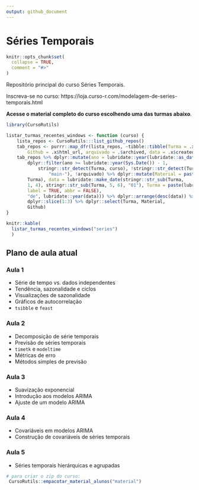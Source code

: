 ```yaml
---
output: github_document
---
```


# Séries Temporais

<!-- README.md is generated from README.Rmd. Please edit that file -->

```r
knitr::opts_chunk$set(
  collapse = TRUE,
  comment = "#>"
)
```

Repositório principal do curso Séries Temporais.

Inscreva-se no curso: https://loja.curso-r.com/modelagem-de-series-temporais.html

**Acesse o material completo do curso escolhendo uma das turmas abaixo**.

```r

library(CursoRutils)

listar_turmas_recentes_windows <- function (curso) {
    lista_repos <- CursoRutils:::list_github_repos()
    tab_repos <- purrr::map_dfr(lista_repos, ~tibble::tibble(Turma = .x$name, 
        Github = .x$html_url, arquivado = .$archived, data = .x$created_at))
    tab_repos %>% dplyr::mutate(ano = lubridate::year(lubridate::as_date(data))) %>% 
        dplyr::filter(ano >= lubridate::year(Sys.Date()) - 1, 
            stringr::str_detect(Turma, curso), !stringr::str_detect(Turma, 
                "main-"), !arquivado) %>% dplyr::mutate(Material = paste0("https://curso-r.github.io/", 
        Turma), data = lubridate::make_date(stringr::str_sub(Turma, 
        1, 4), stringr::str_sub(Turma, 5, 6), "01"), Turma = paste(lubridate::month(data, 
        label = TRUE, abbr = FALSE), 
        "de", lubridate::year(data))) %>% dplyr::arrange(desc(data)) %>% 
        dplyr::slice(1:3) %>% dplyr::select(Turma, Material, 
        Github)
}

knitr::kable(
  listar_turmas_recentes_windows("series")
  )
```

## Plano de aula atual

### Aula 1

- Série de tempo vs. dados independentes
- Tendência, sazonalidade e ciclos
- Visualizações de sazonalidade
- Gráficos de autocorrelação
- `tsibble` e `feast`

### Aula 2

- Decomposição de série temporais
- Previsão de séries temporais
- `timetk` e `modeltime`
- Métricas de erro
- Métodos simples de previsão

### Aula 3

- Suavização exponencial
- Introdução aos modelos ARIMA
- Ajuste de um modelo ARIMA

### Aula 4

- Covariáveis em modelos ARIMA
- Construção de covariáveis de séries temporais

### Aula 5

- Séries temporais hierárquicas e agrupadas
  
```r
# para criar o zip do curso:
 CursoRutils::empacotar_material_alunos("material")
```
